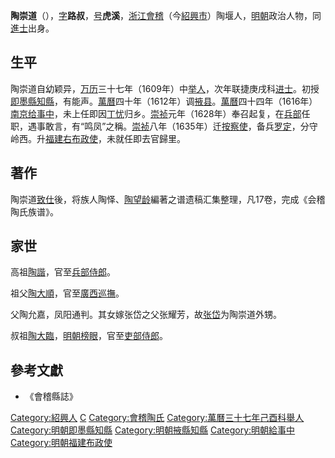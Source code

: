 {{明清人物信息框
| 姓名 = 陶崇道
| 原名 =
| 圖片名稱= 陶虎溪像.jpg
| 圖片大小 = 220px
| 圖片說明 = [[南京博物院|南京博物院]]藏《陶虎溪像》
| 最高職務 = 福建右布政使
| 國家 = 大明
| 爵位 =
| 籍貫 = [[浙江|浙江]][[紹興府|紹興府]][[會稽縣|會稽縣]]
| 族裔 = 漢族
| 旗籍 = 
| 字號 = 字'''路叔'''，号'''虎溪'''
| 諡號 = 
| 出生日期 = 明[[萬曆|萬曆]]八年（1580年）
| 出生地點 = [[浙江|浙江]][[會稽縣|會稽縣]]
| 逝世日期 = 清[[順治|順治]]七年（1650年）
| 逝世地點 = [[浙江|浙江]][[會稽縣|會稽縣]]
| 墓葬 =
| 配偶 =
| 親屬 = 
| 出身 = 
*萬曆三十七年己酉科舉人
*萬曆三十八年庚戌科同進士出身
| 經歷 = 
| 著作 =
}}
'''陶崇道'''（{{bd|1580年||1650年|catIdx=T陶}}），[[表字|字]]'''路叔'''，[[号|号]]'''虎溪'''，[[浙江|浙江]][[會稽|會稽]]（今[[紹興市|紹興市]]）陶堰人，[[明朝|明朝]]政治人物，同[[進士|進士]]出身。

==生平==
陶崇道自幼颖异，[[万历|万历]]三十七年（1609年）中[[举人|举人]]，次年联捷庚戌科[[进士|进士]]。初授[[即墨縣|即墨縣]][[知縣|知縣]]，有能声。[[萬曆|萬曆]]四十年（1612年）调[[掖县|掖县]]。[[萬曆|萬曆]]四十四年（1616年）[[南京|南京]][[给事中|给事中]]，未上任即因[[丁忧|丁忧]]归乡。[[崇祯|崇祯]]元年（1628年）奉召起复，在[[兵部|兵部]]任职，遇事敢言，有“鸣凤”之稱。[[崇祯|崇祯]]八年（1635年）迁[[按察使|按察使]]，备兵[[罗定|罗定]]，分守岭西。升[[福建右布政使|福建右布政使]]，未就任即去官歸里。

==著作==
陶崇道[[致仕|致仕]]後，将族人陶怿、[[陶望龄|陶望龄]]編著之谱遗稿汇集整理，凡17卷，完成《会稽陶氏族谱》。

==家世==
高祖[[陶諧|陶諧]]，官至[[兵部侍郎|兵部侍郎]]。

祖父[[陶大順|陶大順]]，官至[[廣西巡撫|廣西巡撫]]。

父陶允嘉，凤阳通判。其女嫁张岱之父张耀芳，故[[张岱|张岱]]为陶崇道外甥。

叔祖[[陶大臨|陶大臨]]，[[明朝|明朝]][[榜眼|榜眼]]，官至[[吏部侍郎|吏部侍郎]]。

==參考文獻==
*《會稽縣誌》

{{start box}}
{{s-off}}
{{s-before|[[陸完學|陸完學]]}}
{{s-title|明朝掖縣知縣|1612年－1617年}}
{{s-after|[[姜揚武|姜揚武]]}}
{{end box}}

{{萬曆三十八年庚戌科殿試金榜}}

{{Authority control}}

{{DEFAULTSORT:Tao陶}}
[[Category:紹興人|Category:紹興人]]
[[Category:陶姓|C]]
[[Category:會稽陶氏|Category:會稽陶氏]]
[[Category:萬曆三十七年己酉科舉人|Category:萬曆三十七年己酉科舉人]]
[[Category:明朝即墨縣知縣|Category:明朝即墨縣知縣]]
[[Category:明朝掖縣知縣|Category:明朝掖縣知縣]]
[[Category:明朝給事中|Category:明朝給事中]]
[[Category:明朝福建布政使|Category:明朝福建布政使]]